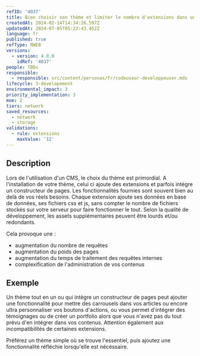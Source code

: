 ```yaml
---
refID: '4037'
title: Bien choisir son thème et limiter le nombre d'extensions dans un CMS
createdAt: 2024-02-14T14:34:26.597Z
updatedAt: 2024-07-05T05:22:43.452Z
language: fr
published: true
refType: RWEB
versions:
  - version: 4.0.0
    idRef: '4037'
people: TBDs
responsible:
  - responsible: src/content/personas/fr/codeuseur-developpeuser.mdx
lifecycle: 3-developement
environmental_impact: 3
priority_implementation: 3
moe: 2
tiers: network
saved_resources:
  - network
  - storage
validations:
  - rule: extensions
    maxValue: '12'
---
```


## Description

Lors de l'utilisation d'un CMS, le choix du thème est primordial.
A l'installation de votre thème, celui ci ajoute des extensions et parfois intègre un constructeur de pages.
Les fonctionnalités fournies sont souvent bien au delà de vos réels besoins.
Chaque extension ajoute ses données en base de données, ses fichiers css et js, sans compter le nombre de fichiers stockés sur votre serveur pour faire fonctionner le tout. Selon la qualité de développement, les assets supplémentaires peuvent être lourds et/ou redondants.

Cela provoque une :

* augmentation du nombre de requêtes
* augmentation du poids des pages
* augmentation du temps de traitement des requêtes internes
* complexification de l'administration de vos contenus

## Exemple

Un thème tout en un ou qui intègre un constructeur de pages peut ajouter une fonctionnalité pour mettre des carrousels dans vos articles ou encore ultra personnaliser vos boutons d'actions, ou vous permet d'intégrer des témoignages ou de créer un portfolio alors que vous n'avez pas du tout prévu d'en intégrer dans vos contenus.
Attention également aux incompatibilités de certaines extensions.

Préférez un thème simple où se trouve l'essentiel, puis ajoutez une fonctionnalité réfléchie lorsqu'elle est nécéssaire.
